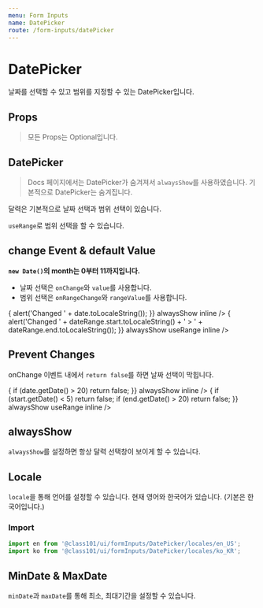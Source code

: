```yaml
---
menu: Form Inputs
name: DatePicker
route: /form-inputs/datePicker
---
```



# DatePicker

날짜를 선택할 수 있고 범위를 지정할 수 있는 DatePicker입니다.

## Props

> 모든 Props는 Optional입니다.

<PropsTable of={DatePicker} />

## DatePicker

> Docs 페이지에서는 DatePicker가 숨겨져서 `alwaysShow`를 사용하였습니다. 기본적으로 DatePicker는 숨겨집니다.

달력은 기본적으로 날짜 선택과 범위 선택이 있습니다.

`useRange`로 범위 선택을 할 수 있습니다.

<Playground>
  <DatePicker alwaysShow inline />
  <DatePicker alwaysShow useRange inline />
</Playground>

## change Event & default Value

**`new Date()`의 month는 0부터 11까지입니다.**

- 날짜 선택은 `onChange`와 `value`를 사용합니다.
- 범위 선택은 `onRangeChange`와 `rangeValue`를 사용합니다.

<Playground>
  <DatePicker
    value={new Date(2020, 0, 1)}
    onChange={date => {
      alert('Changed ' + date.toLocaleString());
    }}
    alwaysShow
    inline
  />
  <DatePicker
    rangeValue={{
      start: new Date(2020, 0, 1),
      end: new Date(2020, 0, 15),
    }}
    onRangeChange={dateRange => {
      alert('Changed ' + dateRange.start.toLocaleString() + ' > ' + dateRange.end.toLocaleString());
    }}
    alwaysShow
    useRange
    inline
  />
</Playground>

## Prevent Changes

onChange 이벤트 내에서 `return false`를 하면 날짜 선택이 막힙니다.

<Playground>
  <DatePicker
    onChange={date => {
      if (date.getDate() > 20) return false;
    }}
    alwaysShow
    inline
  />
  <DatePicker
    onRangeChange={(start, end) => {
      if (start.getDate() < 5) return false;
      if (end.getDate() > 20) return false;
    }}
    alwaysShow
    useRange
    inline
  />
</Playground>

## alwaysShow

`alwaysShow`를 설정하면 항상 달력 선택창이 보이게 할 수 있습니다.

<Playground>
  <DatePicker inline style={{ verticalAlign: 'top' }} />
  <DatePicker alwaysShow inline />
</Playground>

## Locale

`locale`을 통해 언어를 설정할 수 있습니다.
현재 영어와 한국어가 있습니다. (기본은 한국어입니다.)

### Import

```typescript
import en from '@class101/ui/formInputs/DatePicker/locales/en_US';
import ko from '@class101/ui/formInputs/DatePicker/locales/ko_KR';
```

<Playground>
  <DatePicker locale={en} alwaysShow />
</Playground>

## MinDate & MaxDate

`minDate`과 `maxDate`를 통해 최소, 최대기간을 설정할 수 있습니다.

<Playground>
  <DatePicker minDate={new Date(2019, 0, 1)} value={new Date(2019, 3, 1)} maxDate={new Date(2019, 11, 31)} alwaysShow inline />
  <DatePicker minDate={new Date(2020, 4, 1)} maxDate={new Date(2020, 6, 30)} alwaysShow useRange inline />
</Playground>
